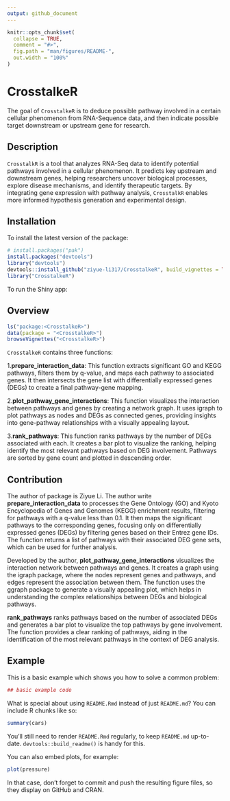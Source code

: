 ```yaml
---
output: github_document
---
```


<!-- README.md is generated from README.Rmd. Please edit that file -->

```r
knitr::opts_chunk$set(
  collapse = TRUE,
  comment = "#>",
  fig.path = "man/figures/README-",
  out.width = "100%"
)
```

# CrosstalkeR

<!-- badges: start -->
<!-- badges: end -->

The goal of `CrosstalkeR` is to deduce possible pathway involved in a certain cellular phenomenon from RNA-Sequence data, and then indicate possible target downstream or upstream gene for research.

## Description
`CrosstalkR` is a tool that analyzes RNA-Seq data to identify potential pathways involved in a cellular phenomenon. It predicts key upstream and downstream genes, helping researchers uncover biological processes, explore disease mechanisms, and identify therapeutic targets. By integrating gene expression with pathway analysis, `CrosstalkR` enables more informed hypothesis generation and experimental design.

## Installation

To install the latest version of the package:
``` r
# install.packages("pak")
install.packages("devtools")
library("devtools")
devtools::install_github("ziyue-li317/CrosstalkeR", build_vignettes = TRUE)
library("CrosstalkeR")
```

To run the Shiny app:





## Overview

``` r
ls("package:<CrosstalkeR>")
data(package = "<CrosstalkeR>") 
browseVignettes("<CrosstalkeR>")
```
`CrosstalkeR` contains three functions:

1.**prepare_interaction_data**: This function extracts significant GO and KEGG pathways, filters them by q-value, and maps each pathway to associated genes. It then intersects the gene list with differentially expressed genes (DEGs) to create a final pathway-gene mapping.

2.**plot_pathway_gene_interactions**: This function visualizes the interaction between pathways and genes by creating a network graph. It uses igraph to plot pathways as nodes and DEGs as connected genes, providing insights into gene-pathway relationships with a visually appealing layout.

3.**rank_pathways**: This function ranks pathways by the number of DEGs associated with each. It creates a bar plot to visualize the ranking, helping identify the most relevant pathways based on DEG involvement. Pathways are sorted by gene count and plotted in descending order.


## Contribution
The author of package is Ziyue Li. The author write **prepare_interaction_data** to processes the Gene Ontology (GO) and Kyoto Encyclopedia of Genes and Genomes (KEGG) enrichment results, filtering for pathways with a q-value less than 0.1. It then maps the significant pathways to the corresponding genes, focusing only on differentially expressed genes (DEGs) by filtering genes based on their Entrez gene IDs. The function returns a list of pathways with their associated DEG gene sets, which can be used for further analysis.

Developed by the author, **plot_pathway_gene_interactions** visualizes the interaction network between pathways and genes. It creates a graph using the igraph package, where the nodes represent genes and pathways, and edges represent the association between them. The function uses the ggraph package to generate a visually appealing plot, which helps in understanding the complex relationships between DEGs and biological pathways.

**rank_pathways** ranks pathways based on the number of associated DEGs and generates a bar plot to visualize the top pathways by gene involvement. The function provides a clear ranking of pathways, aiding in the identification of the most relevant pathways in the context of DEG analysis.





## Example

This is a basic example which shows you how to solve a common problem:

```r

## basic example code
```

What is special about using `README.Rmd` instead of just `README.md`? You can include R chunks like so:

```r
summary(cars)
```

You'll still need to render `README.Rmd` regularly, to keep `README.md` up-to-date. `devtools::build_readme()` is handy for this.

You can also embed plots, for example:

```r
plot(pressure)
```

In that case, don't forget to commit and push the resulting figure files, so they display on GitHub and CRAN.
